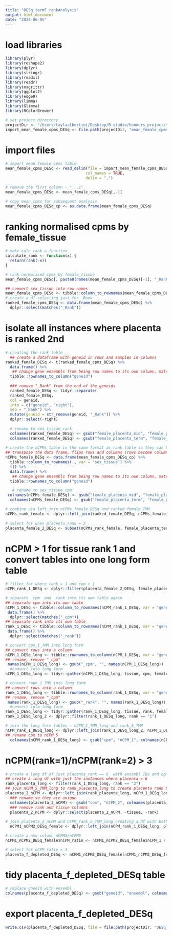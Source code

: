 ```yaml
---
title: "DESq_termF_rankAnalysis"
output: html_document
date: "2024-06-05"
---
```


# load libraries
```r
library(plyr)
library(reshape2)
library(dplyr)
library(stringr)
library(readxl)
library(readr)
library(magrittr)
library(ggplot2)
library(edgeR)
library(limma)
library(Glimma)
library(RColorBrewer)

# set project directory
projectDir <- "/Users/taylaalbertini/Desktop/R studio/honours_project/termPlacenta_comparison/rawData"
import_mean_female_cpms_DESq <- file.path(projectDir, "mean_female_cpms_term_DESq.csv")
```

# import files
```r
# import mean female cpms table
mean_female_cpms_DESq <- read_delim(file = import_mean_female_cpms_DESq,
                                   col_names = TRUE,
                                   delim = ",")

# remove the first column - "...1"
mean_female_cpms_DESq <- mean_female_cpms_DESq[,-1]

# copy mean_cpms for subsequent analysis 
mean_female_cpms_DESq_cp <- as.data.frame(mean_female_cpms_DESq)
```

# ranking normalised cpms by female_tissue
```r
# make calc_rank a function
calculate_rank <- function(x) {
  return(rank(-x))
}

# rank normalised cpms by female_tissue
mean_female_cpms_DESq[, paste0(names(mean_female_cpms_DESq)[-1], "_Rank")] <- apply(mean_female_cpms_DESq [, -1, drop = FALSE], 2, calculate_rank)

## convert sex_tissue into row names
mean_female_cpms_DESq <- tibble::column_to_rownames(mean_female_cpms_DESq, var = "sex_tissue")
# create a df selecting just for _Rank
ranked_female_cpms_DESq <- data.frame(mean_female_cpms_DESq) %>%
  dplyr::select(matches("_Rank"))
```

# isolate all instances where placenta is ranked 2nd
```r
# creating the rank table
  ## create a dataframe with geneid in rows and samples in columns
ranked_female_DESq <- t(ranked_female_cpms_DESq) %>%
  data.frame() %>%
   ## change gene ensembls from being row names to its own column, matching the format of rankComparison_female_TMM
  tibble::rownames_to_column("geneid")  
  
  ### remove "_Rank" from the end of the geneids
  ranked_female_DESq <- tidyr::separate(
  ranked_female_DESq,
  col = geneid,
  into = c("geneid", "right"),
  sep = "_Rank") %>%
  mutate(geneid = str_remove(geneid, "_Rank")) %>%
  dplyr::select(-right)
  
  # rename to sex_tissue_rank
  colnames(ranked_female_DESq) <- gsub("female_placenta_mid", "female_placenta_mid_rank", colnames(ranked_female_DESq))
  colnames(ranked_female_DESq) <- gsub("female_placenta_term", "female_placenta_term_rank", colnames(ranked_female_DESq))
  
# create the nCPMs table in the same format as rank table so they can be joined
## transpose the data frame, flips rows and columns (rows become columns and columns become rows)
nCPMs_female_DESq <- data.frame(mean_female_cpms_DESq_cp) %>%
  tibble::column_to_rownames(., var = "sex_tissue") %>%
  t() %>%
  data.frame() %>%
   ## change gene ensembls from being row names to its own column, matching the format of rankComparison_female_TMM
  tibble::rownames_to_column("geneid")

   # rename to sex_tissue_cpm
 colnames(nCPMs_female_DESq) <- gsub("female_placenta_mid", "female_placenta_mid_cpm", colnames(nCPMs_female_DESq))
  colnames(nCPMs_female_DESq) <- gsub("female_placenta_term", "female_placenta_term_cpm", colnames(nCPMs_female_DESq))

# combine via left_join nCPMs_female_DESq and ranked_female_TMM
nCPMs_rank_female <- dplyr::left_join(ranked_female_DESq, nCPMs_female_DESq, copy = TRUE, by = join_by(geneid))
  
# select for when placenta_rank = 2
placenta_female_2_DESq <- subset(nCPMs_rank_female, female_placenta_term_rank == "2")
```

# nCPM > 1 for tissue rank 1 and convert tables into one long form table
```r
# filter for where rank = 1 and cpm > 1
nCPM_rank_1_DESq <- dplyr::filter(placenta_female_2_DESq, female_placenta_mid_rank == "1" & female_placenta_mid_cpm > 1)

# separate _cpm  and _rank into its own table again
## separate cpm into its own table
nCPM_1_DESq <- tibble::column_to_rownames(nCPM_rank_1_DESq, var = "geneid") %>%
 data.frame() %>%
  dplyr::select(matches("_cpm"))
## separate rank into its own table
rank_1_DESq <- tibble::column_to_rownames(nCPM_rank_1_DESq, var = "geneid") %>%
 data.frame() %>%
  dplyr::select(matches("_rank"))

# convert cpm_1_TMM into long form
## convert rows into a column
nCPM_1_DESq_long <- tibble::rownames_to_column(nCPM_1_DESq, var = "geneid")
## rename, remove "_cpm"
 names(nCPM_1_DESq_long) <- gsub("_cpm", "", names(nCPM_1_DESq_long))
  #convert into long form
nCPM_1_DESq_long <- tidyr::gather(nCPM_1_DESq_long, tissue, cpm, female_placenta_mid, female_placenta_term)

# convert rank_1_TMM into long form
## convert rows into a column
rank_1_DESq_long <- tibble::rownames_to_column(rank_1_DESq, var = "geneid")
## rename, remove "_cpm"
 names(rank_1_DESq_long) <- gsub("_rank", "", names(rank_1_DESq_long))
  #convert into long form
rank_1_DESq_long <- tidyr::gather(rank_1_DESq_long, tissue, rank, female_placenta_mid, female_placenta_term)
rank_1_DESq_long_2 <- dplyr::filter(rank_1_DESq_long, rank == "1")

# join the long form tables - nCPM_1_TMM_long and rank_5_TMM
nCPM_rank_1_DESq_long <- dplyr::left_join(rank_1_DESq_long_2, nCPM_1_DESq_long, by = c("geneid", "tissue"))
## rename cpm to nCPM_5
  colnames(nCPM_rank_1_DESq_long) <- gsub("cpm", "nCPM_1", colnames(nCPM_rank_1_DESq_long))
```

#  nCPM(rank=1)/nCPM(rank=2) > 3
```r
# create a long df of just placenta_rank == 6  with ensembl IDs and cpms
## create a long df with just the instances where placenta = 6
rank_placenta_long <- filter(rank_1_DESq_long, rank == "2")
## join nCPM_5_TMM_long to rank_placenta_long to create placenta rank 6 cpms table
placenta_2_nCPM <- dplyr::left_join(rank_placenta_long, nCPM_1_DESq_long, by = c("geneid", "tissue"))
  ### rename so they are unique
  colnames(placenta_2_nCPM) <- gsub("cpm", "nCPM_2", colnames(placenta_2_nCPM))
  ### remove rank and tissue columns
  placenta_2_nCPM <- dplyr::select(placenta_2_nCPM, -tissue, -rank)
  
# join placenta_2_nCPM and nCPM_rank_5_TMM_long creating a df with both the nCPMs of rank 5 and 6
  nCPM1_nCPM2_DESq_female <- dplyr::left_join(nCPM_rank_1_DESq_long, placenta_2_nCPM, by = "geneid")

# create a new column nCPM5/nCPM6
nCPM1_nCPM2_DESq_female$nCPM_ratio <- nCPM1_nCPM2_DESq_female$nCPM_1 / nCPM1_nCPM2_DESq_female$nCPM_2

# select for nCPM_ratio > 3
placenta_f_depleted_DESq <- nCPM1_nCPM2_DESq_female[nCPM1_nCPM2_DESq_female$nCPM_ratio >3,]
```

# tidy placenta_f_depleted_DESq table
```r
# replace gneeid with ensembl
colnames(placenta_f_depleted_DESq) <- gsub("geneid", "ensembl", colnames(placenta_f_depleted_DESq))
```

# export placenta_f_depleted_DESq
```r
write.csv(placenta_f_depleted_DESq, file = file.path(projectDir, "DESq_placentaF_term_depleted.csv"))
```
